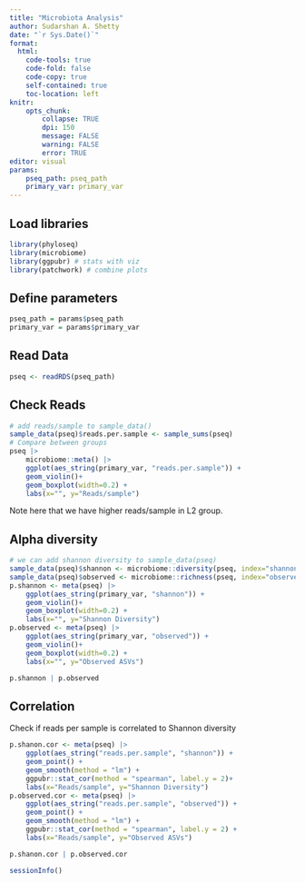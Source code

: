 ```yaml
---
title: "Microbiota Analysis"
author: Sudarshan A. Shetty
date: "`r Sys.Date()`"
format:
  html:
    code-tools: true
    code-fold: false
    code-copy: true
    self-contained: true
    toc-location: left
knitr: 
    opts_chunk: 
        collapse: TRUE
        dpi: 150
        message: FALSE
        warning: FALSE
        error: TRUE
editor: visual
params:
    pseq_path: pseq_path
    primary_var: primary_var
---
```


## Load libraries

```r
library(phyloseq)
library(microbiome)
library(ggpubr) # stats with viz
library(patchwork) # combine plots 
```

## Define parameters

```r
pseq_path = params$pseq_path
primary_var = params$primary_var
```

## Read Data

```r
pseq <- readRDS(pseq_path)
```

## Check Reads

```r
# add reads/sample to sample_data()
sample_data(pseq)$reads.per.sample <- sample_sums(pseq)
# Compare between groups
pseq |> 
    microbiome::meta() |> 
    ggplot(aes_string(primary_var, "reads.per.sample")) +
    geom_violin()+
    geom_boxplot(width=0.2) +
    labs(x="", y="Reads/sample")
```

Note here that we have higher reads/sample in L2 group.\

## Alpha diversity

```r
# we can add shannon diversity to sample_data(pseq)
sample_data(pseq)$shannon <- microbiome::diversity(pseq, index="shannon")[,1]
sample_data(pseq)$observed <- microbiome::richness(pseq, index="observed")[,1]
p.shannon <- meta(pseq) |> 
    ggplot(aes_string(primary_var, "shannon")) +
    geom_violin()+
    geom_boxplot(width=0.2) +
    labs(x="", y="Shannon Diversity")
p.observed <- meta(pseq) |> 
    ggplot(aes_string(primary_var, "observed")) +
    geom_violin()+
    geom_boxplot(width=0.2) +
    labs(x="", y="Observed ASVs")

p.shannon | p.observed
```

## Correlation

Check if reads per sample is correlated to Shannon diversity

```r
p.shanon.cor <- meta(pseq) |> 
    ggplot(aes_string("reads.per.sample", "shannon")) +
    geom_point() +
    geom_smooth(method = "lm") +
    ggpubr::stat_cor(method = "spearman", label.y = 2)+
    labs(x="Reads/sample", y="Shannon Diversity")
p.observed.cor <- meta(pseq) |> 
    ggplot(aes_string("reads.per.sample", "observed")) +
    geom_point() +
    geom_smooth(method = "lm") +
    ggpubr::stat_cor(method = "spearman", label.y = 2) +
    labs(x="Reads/sample", y="Observed ASVs")

p.shanon.cor | p.observed.cor
```

```r
sessionInfo()
```
